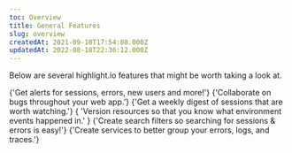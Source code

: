 ```yaml
---
toc: Overview
title: General Features
slug: overview
createdAt: 2021-09-10T17:54:08.000Z
updatedAt: 2022-08-18T22:36:12.000Z
---
```


Below are several highlight.io features that might be worth taking a look at.

<DocsCardGroup>
	<DocsCard title="Alerts." href="./alerts.md">
		{'Get alerts for sessions, errors, new users and more!'}
	</DocsCard>
	<DocsCard title="Comments." href="./comments.md">
		{'Collaborate on bugs throughout your web app.'}
	</DocsCard>
	<DocsCard title="Digests." href="./digests.md">
		{'Get a weekly digest of sessions that are worth watching.'}
	</DocsCard>
	<DocsCard title="Environments." href="./environments.md">
		{
			'Version resources so that you know what environment events happened in.'
		}
	</DocsCard>
	<DocsCard title="Segments." href="./segments.md">
		{'Create search filters so searching for sessions & errors is easy!'}
	</DocsCard>
	<DocsCard title="Services." href="./services.md">
		{'Create services to better group your errors, logs, and traces.'}
	</DocsCard>
</DocsCardGroup>
